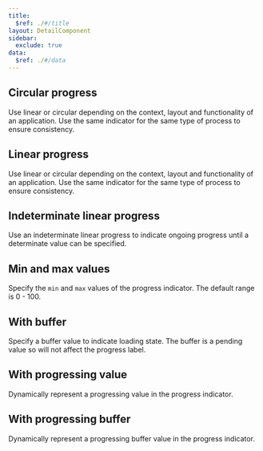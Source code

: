 ```yaml
---
title:
  $ref: ./#/title
layout: DetailComponent
sidebar:
  exclude: true
data:
  $ref: ./#/data
---
```


## Circular progress

Use linear or circular depending on the context, layout and functionality of an application. Use the same indicator for the same type of process to ensure consistency.

<LivePreview componentName="progress" exampleName="Circular" />

## Linear progress

Use linear or circular depending on the context, layout and functionality of an application. Use the same indicator for the same type of process to ensure consistency.

<LivePreview componentName="progress" exampleName="Linear" />

## Indeterminate linear progress

Use an indeterminate linear progress to indicate ongoing progress until a determinate value can be specified.

<LivePreview componentName="progress" exampleName="LinearIndeterminate" />

## Min and max values

Specify the `min` and `max` values of the progress indicator. The default range is 0 - 100.

<LivePreview componentName="progress" exampleName="WithMinVal" />

## With buffer

Specify a buffer value to indicate loading state. The buffer is a pending value so will not affect the progress label.

<LivePreview componentName="progress" exampleName="WithBuffer" />

## With progressing value

Dynamically represent a progressing value in the progress indicator.

<LivePreview componentName="progress" exampleName="WithProgVal" />

## With progressing buffer

Dynamically represent a progressing buffer value in the progress indicator.

<LivePreview componentName="progress" exampleName="WithProgBufferVal" />
